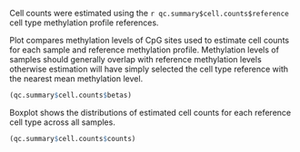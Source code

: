 Cell counts were estimated using the `r qc.summary$cell.counts$reference` cell type methylation profile references.

Plot compares methylation levels of CpG sites used to estimate cell counts
for each sample and reference methylation profile.
Methylation levels of samples should generally overlap with reference methylation levels
otherwise estimation will have simply selected the cell type reference
with the nearest mean methylation level.

```r

(qc.summary$cell.counts$betas)

```

Boxplot shows the distributions of estimated cell counts for each reference cell type across all samples.

```r

(qc.summary$cell.counts$counts)

```
